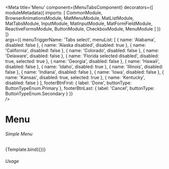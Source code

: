 



<Meta title='Menu'
    component={MenuTabsComponent}
    decorators={[
      moduleMetadata({
          imports: [
              CommonModule,            
              BrowserAnimationsModule,
              MatMenuModule,
              MatListModule,
              MatTabsModule,
              InputModule,
              MatInputModule,
              MatFormFieldModule,
              ReactiveFormsModule,
              ButtonModule,
              CheckboxModule,
              MenuModule
          ]
      })
    ]}  
    args={{
      menuTriggerName: 'Tabs select',
      menuList: [
        { name: 'Alabama',
          disabled: false
        },
        { name: 'Alaska disabled',
          disabled: true
        },
        { name: 'California',
          disabled: false
        },
        { name: 'Colorado',
          disabled: false
        },
        { name: 'Delaware',
          disabled: false
        },
        { name: 'Florida selected disabled',
          disabled: true,
          selected: true
        },
        { name: 'Georgia',
          disabled: false
        },
        { name: 'Hawaii',
          disabled: false
        },
        { name: 'Idaho',
          disabled: true
        },
        { name: 'Illinois',
          disabled: false
        },
        { name: 'Indiana',
          disabled: false
        },
        { name: 'Iowa',
          disabled: false
        },
        { name: 'Kansas',
          disabled: true,
          selected: true
        },
        { name: 'Kentucky',
          disabled: false
        }
      ],
      footerBtnFirst: {
        label: 'Done',
        buttonType: ButtonTypeEnum.Primary
      },
      footerBtnLast: {
        label: 'Cancel',
        buttonType: ButtonTypeEnum.Secondary
      }
    }}  
 />

# Menu


###### Simple Menu
<Canvas>
  <Story name="Tabs Select"
    args={{ 
    }}>
    {Template.bind({})}
  </Story>
</Canvas>

###### Usage
```ts

```
```html

```

